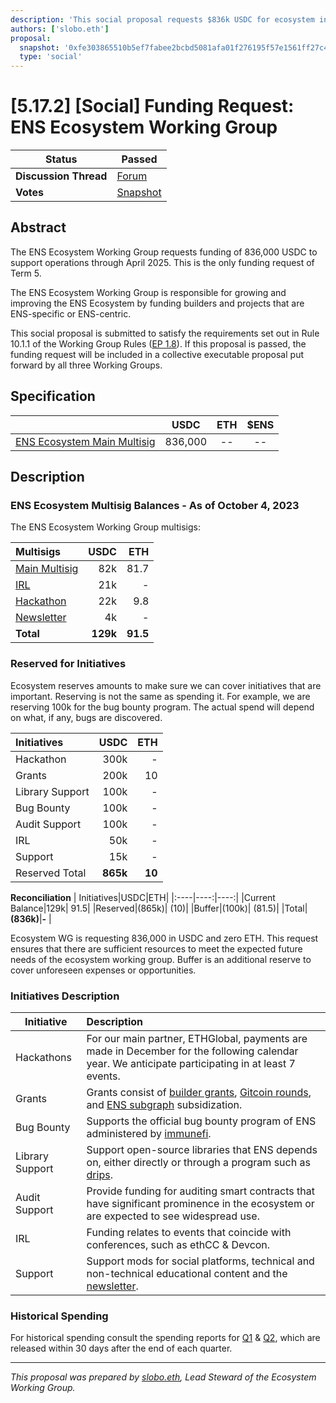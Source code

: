 ```yaml
---
description: 'This social proposal requests $836k USDC for ecosystem initiatives, including grants, hackathons, and partnerships.'
authors: ['slobo.eth']
proposal:
  snapshot: '0xfe303865510b5ef7fabee2bcbd5081afa01f276195f57e1561ff27c477459984'
  type: 'social'
---
```


# [5.17.2] [Social] Funding Request: ENS Ecosystem Working Group

| **Status**            | Passed                                                                                                                   |
| --------------------- | ------------------------------------------------------------------------------------------------------------------------ |
| **Discussion Thread** | [Forum](https://discuss.ens.domains/t/5-17-2-social-funding-request-ens-ecosystem-working-group/19678)                   |
| **Votes**             | [Snapshot](https://snapshot.box/#/s:ens.eth/proposal/0xfe303865510b5ef7fabee2bcbd5081afa01f276195f57e1561ff27c477459984) |

## Abstract

The ENS Ecosystem Working Group requests funding of 836,000 USDC to support operations through April 2025. This is the only funding request of Term 5.

The ENS Ecosystem Working Group is responsible for growing and improving the ENS Ecosystem by funding builders and projects that are ENS-specific or ENS-centric.

This social proposal is submitted to satisfy the requirements set out in Rule 10.1.1 of the Working Group Rules ([EP 1.8](https://docs.ens.domains/v/governance/governance-proposals/term-1/ep12-working-group-rules)). If this proposal is passed, the funding request will be included in a collective executable proposal put forward by all three Working Groups.

## Specification

|                                                                                                        |  USDC   | ETH | $ENS |
| ------------------------------------------------------------------------------------------------------ | :-----: | :-: | :--: |
| [ENS Ecosystem Main Multisig](https://etherscan.io/address/0x2686a8919df194aa7673244549e68d42c1685d03) | 836,000 | --  |  --  |

## Description

### ENS Ecosystem Multisig Balances - As of October 4, 2023

The ENS Ecosystem Working Group multisigs:

| Multisigs                                                                                |     USDC |      ETH |
| :--------------------------------------------------------------------------------------- | -------: | -------: |
| [Main Multisig](https://etherscan.io/address/0x2686a8919df194aa7673244549e68d42c1685d03) |      82k |     81.7 |
| [IRL](https://etherscan.io/address/0x536013c57daf01d78e8a70cad1b1abada9411819)           |      21k |        - |
| [Hackathon](https://etherscan.io/address/0x9b9c249be04dd433c7e8fbbf5e61e6741b89966d)     |      22k |      9.8 |
| [Newsletter](https://etherscan.io/address/0x13aEe52C1C688d3554a15556c5353cb0c3696ea2)    |       4k |        - |
| **Total**                                                                                | **129k** | **91.5** |

### Reserved for Initiatives

Ecosystem reserves amounts to make sure we can cover initiatives that are important. Reserving is not the same as spending it. For example, we are reserving 100k for the bug bounty program. The actual spend will depend on what, if any, bugs are discovered.

| Initiatives     |     USDC |    ETH |
| :-------------- | -------: | -----: |
| Hackathon       |     300k |      - |
| Grants          |     200k |     10 |
| Library Support |     100k |      - |
| Bug Bounty      |     100k |      - |
| Audit Support   |     100k |      - |
| IRL             |      50k |      - |
| Support         |      15k |      - |
| Reserved Total  | **865k** | **10** |

**Reconciliation**
| Initiatives|USDC|ETH|
|:----|----:|----:|
|Current Balance|129k| 91.5|
|Reserved|(865k)| (10)|
|Buffer|(100k)| (81.5)|
|Total|**(836k)**|**-** |

Ecosystem WG is requesting 836,000 in USDC and zero ETH. This request ensures that there are sufficient resources to meet the expected future needs of the ecosystem working group. Buffer is an additional reserve to cover unforeseen expenses or opportunities.

### Initiatives Description

| Initiative      | Description                                                                                                                                                                                                                                                                                                           |
| --------------- | :-------------------------------------------------------------------------------------------------------------------------------------------------------------------------------------------------------------------------------------------------------------------------------------------------------------------- |
| Hackathons      | For our main partner, ETHGlobal, payments are made in December for the following calendar year. We anticipate participating in at least 7 events.                                                                                                                                                                     |
| Grants          | Grants consist of [builder grants](https://discuss.ens.domains/t/term-5-grants-summary/18921), [Gitcoin rounds](https://discuss.ens.domains/t/gg20-ens-identity-round-conclusion/19301), and [ENS subgraph](https://discuss.ens.domains/t/ens-subgraph-migration-to-the-decentralised-version/19183/4) subsidization. |
| Bug Bounty      | Supports the official bug bounty program of ENS administered by [immunefi](https://immunefi.com/bug-bounty/ens/information/).                                                                                                                                                                                         |
| Library Support | Support open-source libraries that ENS depends on, either directly or through a program such as [drips](https://blog.ens.domains/post/supporting-software-dependencies-with-drips).                                                                                                                                   |
| Audit Support   | Provide funding for auditing smart contracts that have significant prominence in the ecosystem or are expected to see widespread use.                                                                                                                                                                                 |
| IRL             | Funding relates to events that coincide with conferences, such as ethCC & Devcon.                                                                                                                                                                                                                                     |
| Support         | Support mods for social platforms, technical and non-technical educational content and the [newsletter](https://discuss.ens.domains/t/ens-dao-newsletter-70-09-24-24/19621).                                                                                                                                          |

### Historical Spending

For historical spending consult the spending reports for [Q1](https://discuss.ens.domains/t/term-5-working-group-spending-summary-2024-q1/19146) & [Q2](https://discuss.ens.domains/t/term-5-working-group-spending-summary-2024-q2/19449), which are released within 30 days after the end of each quarter.

---

_This proposal was prepared by [slobo.eth](https://x.com/AlexSlobodnik), Lead Steward of the Ecosystem Working Group._

